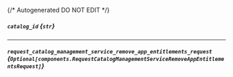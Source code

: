 {/* Autogenerated DO NOT EDIT  */}

##### `catalog_id` *{`str`}*

---
##### `request_catalog_management_service_remove_app_entitlements_request` *{`Optional[components.RequestCatalogManagementServiceRemoveAppEntitlementsRequest]`}*
<Collapsible openLabel={Labels.showProperties} closeLabel={Labels.hideProperties}>
    <RequestCatalogManagementServiceRemoveAppEntitlementsRequest/>
</Collapsible>


